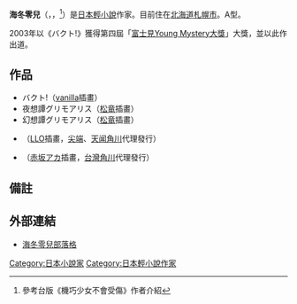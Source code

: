 {{noteTA
|1=zh-cn:机巧少女不受伤; zh-tw:機巧少女不會受傷;
}}
{{Infobox writer
| name          = 海冬零兒
| kana          = かいとう れいじ
| romaji        = Kaitō Reiji
| image         = 
| image_size    = 
| caption       = 
| birth_date    = 1月8日
| birth_place   = 
| death_date    = 
| death_place   = 
| occupation    = [[小說家|小說家]]
| nationality   = {{JPN}}
| period        = 2003年 -
| genre         = [[輕小說|輕小說]]
| subject       = 
| movement      = 
| notable_works = 《バクト!》<br />《[[機巧少女不會受傷|機巧少女不會受傷]]》
| awards        = 第四屆「[[富士見Young_Mystery大獎|富士見Young Mystery大獎]]」大獎
| website       = 
}}
'''海冬零兒'''（{{lang-ja|海冬レイジ}}，{{lang-en|Reiji Kaito}}，{{bd||1月8日}}<ref>參考台版《機巧少女不會受傷》作者介紹</ref>）是[[日本|日本]][[輕小說|輕小說]]作家。目前住在[[北海道|北海道]][[札幌市|札幌市]]。A型。

2003年以《バクト!》獲得第四屆「[[富士見Young_Mystery大獎|富士見Young Mystery大獎]]」大獎，並以此作出道。

== 作品 ==
* バクト!（[[vanilla|vanilla]]插畫）
* 夜想譚グリモアリス（[[松竜|松竜]]插畫）
* 幻想譚グリモアリス（[[松竜|松竜]]插畫）
* {{Nihongo|[[機巧少女不會受傷|機巧少女不會受傷]]|機巧少女は傷つかない}}（[[LLO|LLO]]插畫，[[尖端出版|尖端]]、[[天闻角川|天闻角川]]代理發行）
* {{Nihongo|[[喪女會的不當日常|喪女會的不當日常]]|も女会の不適切な日常}}（[[赤坂アカ|赤坂アカ]]插畫，[[台灣角川|台灣角川]]代理發行）

==備註==
{{Reflist}}

==外部連結==
*[http://lazykaito.blog2.fc2.com/ 海冬零兒部落格] {{Wayback|url=http://lazykaito.blog2.fc2.com/ |date=20201101070903 }}{{ja}}

{{DEFAULTSORT:Kaito Reiji}}

[[Category:日本小說家|Category:日本小說家]]
[[Category:日本輕小說作家|Category:日本輕小說作家]]